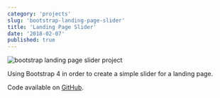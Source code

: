 ```yaml
---
category: 'projects'
slug: 'bootstrap-landing-page-slider'
title: 'Landing Page Slider'
date: '2018-02-07'
published: true
---
```


![bootstrap landing page slider project](./images/landing-slider.png)

Using Bootstrap 4 in order to create a simple slider for a landing page.

Code available on <a href='https://github.com/eneax/Bootstrap_Landing_Page_Slider'>GitHub</a>.
